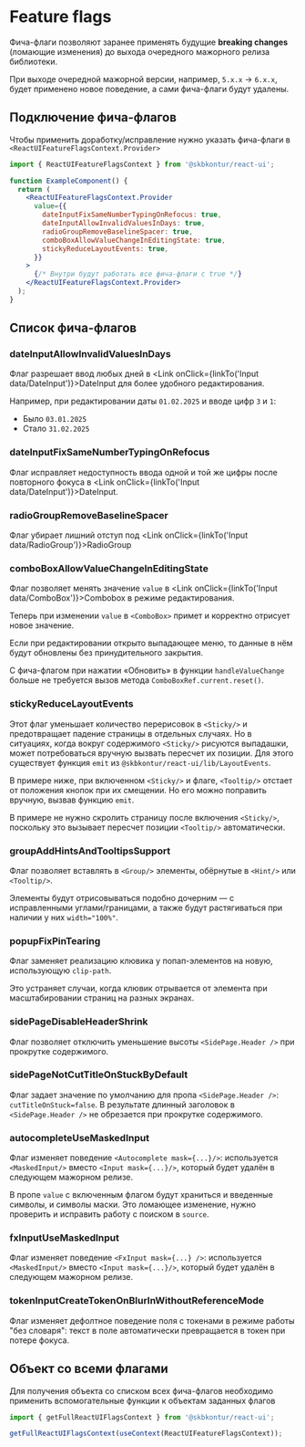 

<Meta of={FeatureFlagsStories} />

# Feature flags

Фича-флаги позволяют заранее применять будущие **breaking changes** (ломающие изменения) до выхода очередного мажорного релиза библиотеки.

При выходе очередной мажорной версии, например, `5.x.x` → `6.x.x`, будет применено новое поведение, а сами фича-флаги будут удалены.

## Подключение фича-флагов

Чтобы применить доработку/исправление нужно указать фича-флаги в `<ReactUIFeatureFlagsContext.Provider>`

```jsx static
import { ReactUIFeatureFlagsContext } from '@skbkontur/react-ui';

function ExampleComponent() {
  return (
    <ReactUIFeatureFlagsContext.Provider
      value={{
        dateInputFixSameNumberTypingOnRefocus: true,
        dateInputAllowInvalidValuesInDays: true,
        radioGroupRemoveBaselineSpacer: true,
        comboBoxAllowValueChangeInEditingState: true,
        stickyReduceLayoutEvents: true,
      }}
    >
      {/* Внутри будут работать все фича-флаги с true */}
    </ReactUIFeatureFlagsContext.Provider>
  );
}
```

## Список фича-флагов

### dateInputAllowInvalidValuesInDays

Флаг разрешает ввод любых дней в <Link onClick={linkTo('Input data/DateInput')}>DateInput</Link> для более удобного редактирования.

Например, при редактировании даты `01.02.2025` и вводе цифр `3` и `1`:

- Было `03.01.2025`
- Стало `31.02.2025`

<Story of={FeatureFlagsStories.DateInputAllowInvalidValuesInDays} />

### dateInputFixSameNumberTypingOnRefocus

Флаг исправляет недоступность ввода одной и той же цифры после повторного фокуса в <Link onClick={linkTo('Input data/DateInput')}>DateInput</Link>.

<Story of={FeatureFlagsStories.DateInputFixSameNumberTypingOnRefocus} />

### radioGroupRemoveBaselineSpacer

Флаг убирает лишний отступ под <Link onClick={linkTo('Input data/RadioGroup')}>RadioGroup</Link>

<Story of={FeatureFlagsStories.RadioGroupRemoveBaselineSpacer} />

### comboBoxAllowValueChangeInEditingState

Флаг позволяет менять значение `value` в <Link onClick={linkTo('Input data/ComboBox')}>Combobox</Link> в режиме редактирования.

Теперь при изменении `value` в `<ComboBox>` примет и корректно отрисует новое значение.

Если при редактировании открыто выпадающее меню, то данные в нём будут обновлены без принудительного закрытия.

С фича-флагом при нажатии «Обновить» в функции `handleValueChange` больше не требуется вызов метода `ComboBoxRef.current.reset()`.

<Story of={FeatureFlagsStories.ComboBoxAllowValueChangeInEditingState} />

### stickyReduceLayoutEvents

Этот флаг уменьшает количество перерисовок в `<Sticky/>` и предотвращает падение страницы в отдельных случаях. Но в ситуациях, когда вокруг содержимого `<Sticky/>` рисуются выпадашки, может потребоваться вручную вызвать пересчет их позиции. Для этого существует функция `emit` из `@skbkontur/react-ui/lib/LayoutEvents`.

В примере ниже, при включенном `<Sticky/>` и флаге, `<Tooltip/>` отстает от положения кнопок при их смещении. Но его можно поправить вручную, вызвав функцию `emit`.

В примере не нужно скролить страницу после включения `<Sticky/>`, поскольку это вызывает пересчет позиции `<Tooltip/>` автоматически.

<Story of={FeatureFlagsStories.StickyReduceLayoutEvents} />

### groupAddHintsAndTooltipsSupport

Флаг позволяет вставлять в `<Group/>` элементы, обёрнутые в `<Hint/>` или `<Tooltip/>`.

Элементы будут отрисовываться подобно дочерним — с исправленными углами/границами, а также будут растягиваться при наличии у них `width="100%"`.

<Story of={FeatureFlagsStories.GroupAddHintsAndTooltipsSupport} />

### popupFixPinTearing

Флаг заменяет реализацию клювика у попап-элементов на новую, использующую `clip-path`.

Это устраняет случаи, когда клювик отрывается от элемента при масштабировании страниц на разных экранах.

<Story of={FeatureFlagsStories.PopupFixPinTearing} />

### sidePageDisableHeaderShrink

Флаг позволяет отключить уменьшение высоты `<SidePage.Header />` при прокрутке содержимого.

<Story of={FeatureFlagsStories.SidePageDisableHeaderShrink} />

### sidePageNotCutTitleOnStuckByDefault

Флаг задает значение по умолчанию для пропа `<SidePage.Header />`: `cutTitleOnStuck=false`. В результате длинный заголовок в `<SidePage.Header />` не обрезается при прокрутке содержимого.

<Story of={FeatureFlagsStories.SidePageNotCutTitleOnStuckByDefault} />

### autocompleteUseMaskedInput

Флаг изменяет поведение `<Autocomplete mask={...}/>`: используется `<MaskedInput/>` вместо `<Input mask={...}/>`, который будет удалён в следующем мажорном релизе.

В пропе `value` с включенным флагом будут храниться и введенные символы, и символы маски. Это ломающее изменение, нужно проверить и исправить работу с поиском в `source`.

<Story of={FeatureFlagsStories.AutocompleteUseMaskedInput} />

### fxInputUseMaskedInput

Флаг изменяет поведение `<FxInput mask={...} />`: используется `<MaskedInput/>` вместо `<Input mask={...}/>`, который будет удалён в следующем мажорном релизе.

<Story of={FeatureFlagsStories.FxInputUseMaskedInput} />

### tokenInputCreateTokenOnBlurInWithoutReferenceMode

Флаг изменяет дефолтное поведение поля с токенами в режиме работы "без словаря": текст в поле автоматически превращается в токен при потере фокуса.

<Story of={FeatureFlagsStories.TokenInputCreateTokenOnBlur} />

## Объект со всеми флагами

Для получения объекта со списком всех фича-флагов необходимо применить вспомогательные функции к объектам заданных флагов

```typescript static
import { getFullReactUIFlagsContext } from '@skbkontur/react-ui';

getFullReactUIFlagsContext(useContext(ReactUIFeatureFlagsContext));
```
